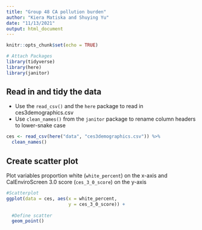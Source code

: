 ```yaml
---
title: "Group 48 CA pollution burden"
author: "Kiera Matiska and Shuying Yu"
date: "11/13/2021"
output: html_document
---
```


```r
knitr::opts_chunk$set(echo = TRUE)

# Attach Packages
library(tidyverse)
library(here)
library(janitor)
```

## Read in and tidy the data

- Use the `read_csv()` and the `here` package to read in ces3demographics.csv
- Use `clean_names()` from the `janitor` package to rename column headers to lower-snake case

```r
ces <- read_csv(here("data", "ces3demographics.csv")) %>% 
  clean_names()
```


## Create scatter plot

Plot variables proportion white (`white_percent`) on the x-axis and CalEnviroScreen 3.0 score (`ces_3_0_score`) on the y-axis

```r
#Scatterplot
ggplot(data = ces, aes(x = white_percent,
                       y = ces_3_0_score)) +
  
  #Define scatter
  geom_point()
```

